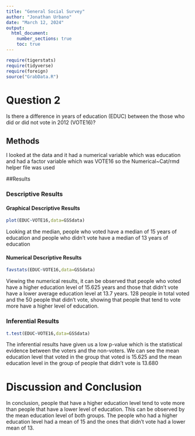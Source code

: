 ```yaml
---
title: "General Social Survey"
author: "Jonathan Urbano"
date: "March 12, 2024"
output: 
  html_document:
    number_sections: true
    toc: true
---
```



```r
require(tigerstats)
require(tidyverse)
require(foreign)
source("GrabData.R")
```





#  Question 2

<!--In this section you explain what you are trying to show.  Where did the data come from?  What is the research or other question you are trying to answer?!-->

Is there a difference in years of education (EDUC) between the those who did or did not vote in 2012 (VOTE16)?

## Methods

<!--Decide on your methods:  use "variable analysis" or other appropriate descriptors.  Make sure to choose at least one graphical method and at least one numerical method.!-->

I looked at the data and it had a numerical variable which was education and had a factor variable which was VOTE16 so the Numerical~Cat/rmd helper file was used 



##Results

<!--Divide this section into two sub-sections:  One for your descriptive  results and one for your inferential results.!-->

### Descriptive Results

#### Graphical Descriptive Results

<!--Graphical results here.  Make sure to show your code.  Provide appropriate labels for axes, giving units if possible, and provide a good title for the graph, too.  Use the graphical results to describe the patterns if any that exist in the data as focused toward the research question!-->

```r
plot(EDUC~VOTE16,data=GSSdata)
```

Looking at the median, people who voted have a median of 15 years of education and people who didn't vote have a median of 13 years of education

#### Numerical Descriptive Results

<!--Numerical results go here. Use the numerical results to describe the patterns if any that exist in the data as focused toward the research question!-->

```r
favstats(EDUC~VOTE16,data=GSSdata)
```

Viewing the numerical results, it can be observed that people who voted have a higher education level of 15.625 years and those that didn't vote have a lower average education level at 13.7 years. 128 people in total voted and the 50 people that didn't vote, showing that people that tend to vote more have a higher level of education.

### Inferential Results

<!--State hypothesis clearly.  Make sure your discussion of the inferential test covers all the aspects that the test output produces, such as test statistic, p-value etc.  Make a decision about the null hypothesis, explain the assumptions on which the selected test/procedure was based, and why the chosen procedure satisfys the assumptions and is appropriate to answer the research question!-->

```r
t.test(EDUC~VOTE16,data=GSSdata)
```

The inferential results have given us a low p-value which is the statistical evidence between the voters and the non-voters. We can see the mean education level that voted in the group that voted is 15.625 and the mean education level in the group of people that didn't vote is 13.680

# Discussion and Conclusion

<!--Discussion and conclusion here.  If you found a relationship be sure to consider whether the relationship occurs because one of the variavbles causes the other, or whether they perhasps are related for some other reason.  Watch the chapter 6 videos from the GeorgeTown videos collection.!-->

In conclusion, people that have a higher education level tend to vote more than people that have a lower level of education. This can be observed by the mean education level of both groups. The people who had a higher education level had a mean of 15 and the ones that didn't vote had a lower mean of 13. 
